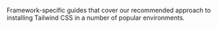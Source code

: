 Framework-specific guides that cover our recommended approach to installing Tailwind CSS in a number of popular environments.
